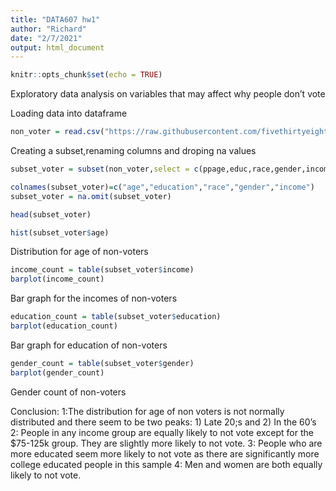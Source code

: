 ---
title: "DATA607 hw1"
author: "Richard"
date: "2/7/2021"
output: html_document
---

```{r setup, include=FALSE}
knitr::opts_chunk$set(echo = TRUE)
```
Exploratory data analysis on variables that may affect why people don't vote

Loading data into dataframe 
```{r}
non_voter = read.csv("https://raw.githubusercontent.com/fivethirtyeight/data/master/non-voters/nonvoters_data.csv", header= TRUE, sep=",")
```
Creating a subset,renaming columns and droping na values
```{r}
subset_voter = subset(non_voter,select = c(ppage,educ,race,gender,income_cat))

colnames(subset_voter)=c("age","education","race","gender","income")
subset_voter = na.omit(subset_voter)

head(subset_voter)
```

```{r}
hist(subset_voter$age)
```
Distribution for age of non-voters
```{r}
income_count = table(subset_voter$income)
barplot(income_count)
```
Bar graph for the incomes of non-voters

```{r}
education_count = table(subset_voter$education)
barplot(education_count)
```
Bar graph for education of non-voters
```{r}
gender_count = table(subset_voter$gender)
barplot(gender_count)
```
Gender count of non-voters


Conclusion:
1:The distribution for age of non voters is not normally distributed and there seem to be two peaks: 1) Late 20;s and 2) In the 60's
2: People in any income group are equally likely to not vote except for the $75-125k group. They are slightly more likely to not vote.
3: People who are more educated seem more likely to not vote as there are significantly more college educated people in this sample
4: Men and women are both equally likely to not vote.
